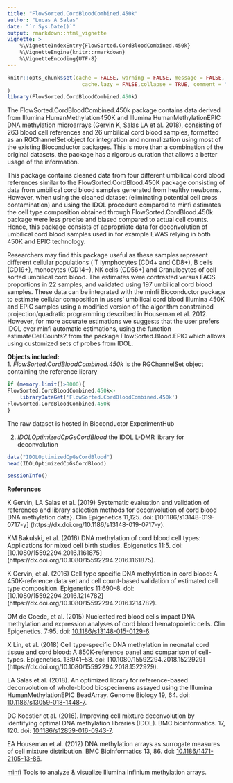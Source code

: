 ```yaml
---
title: "FlowSorted.CordBloodCombined.450k"
author: "Lucas A Salas"
date: "`r Sys.Date()`"
output: rmarkdown::html_vignette
vignette: >
    %\VignetteIndexEntry{FlowSorted.CordBloodCombined.450k}
    %\VignetteEngine{knitr::rmarkdown}
    %\VignetteEncoding{UTF-8}
---
```


```r
knitr::opts_chunk$set(cache = FALSE, warning = FALSE, message = FALSE, 
                        cache.lazy = FALSE,collapse = TRUE, comment = "#>"
)
library(FlowSorted.CordBloodCombined.450k)
```

The FlowSorted.CordBloodCombined.450k package contains data derived from 
Illumina HumanMethylation450K and Illumina HumanMethylationEPIC DNA methylation 
microarrays (Gervin K, Salas LA et al. 2018), consisting of 263 blood cell 
references and 26 umbilical cord blood samples, formatted as an RGChannelSet 
object for integration and normalization using most of the existing Bioconductor
packages. This is more than a combination of the original datasets, the package
has a rigorous curation that allows a better usage of the information.

This package contains cleaned data from four different umbilical cord blood 
references similar to the FlowSorted.CordBlood.450K package consisting of data 
from umbilical cord blood samples generated from healthy newborns. However, 
when using the cleaned dataset (eliminating potential cell cross contamination) 
and using the IDOL procedure compared to minfi estimates the cell type 
composition obtained through FlowSorted.CordBlood.450k package were less precise
and biased compared to actual cell counts. Hence, this package consists of 
appropriate data for deconvolution of umbilical cord blood samples used in for 
example EWAS relying in both 450K and EPIC technology.

Researchers may find this package useful as these samples represent different 
cellular populations ( T lymphocytes (CD4+ and CD8+), B cells (CD19+), monocytes
(CD14+), NK cells (CD56+) and Granulocytes of cell sorted umbilical cord blood. 
The estimates were contrasted versus FACS proportions in 22 samples, and 
validated using 197 umbilical cord blood samples. These data can be integrated 
with the minfi Bioconductor package to estimate cellular composition in users' 
umbilical cord blood Illumina 450K and EPIC samples using a modified version of 
the algorithm constrained projection/quadratic programming described in Houseman
et al. 2012. However, for more accurate estimations we suggests that the user 
prefers IDOL over minfi automatic estimations, using the function
estimateCellCounts2 from the package FlowSorted.Blood.EPIC which allows using 
customized sets of probes from IDOL.

**Objects included:**  
1. *FlowSorted.CordBloodCombined.450k* is the RGChannelSet object containing 
the reference library

```r
if (memory.limit()>8000){
FlowSorted.CordBloodCombined.450k<-
    libraryDataGet('FlowSorted.CordBloodCombined.450k')
FlowSorted.CordBloodCombined.450k
}
```
The raw dataset is hosted in Bioconductor ExperimentHub   

2. *IDOLOptimizedCpGsCordBlood* the IDOL L-DMR library for deconvolution  
```r
data("IDOLOptimizedCpGsCordBlood") 
head(IDOLOptimizedCpGsCordBlood)  
```  

```r
sessionInfo()
```


**References**

K Gervin, LA Salas et al. (2019) Systematic evaluation and validation of 
references and library selection methods for deconvolution of cord blood DNA 
methylation data}. Clin Epigenetics 11,125. doi: [10.1186/s13148-019-0717-y]
(https://dx.doi.org/10.1186/s13148-019-0717-y).

KM Bakulski, et al. (2016) DNA methylation of cord blood cell types: 
Applications for mixed cell birth studies. Epigenetics 11:5. doi: 
[10.1080/15592294.2016.1161875]
(https://dx.doi.org/10.1080/15592294.2016.1161875).

K Gervin, et al. (2016) Cell type specific DNA methylation in cord blood: A 
450K-reference data set and cell count-based validation of estimated cell type 
composition. Epigenetics 11:690–8. doi: 
[10.1080/15592294.2016.1214782]
(https://dx.doi.org/10.1080/15592294.2016.1214782). 

OM de Goede, et al. (2015) Nucleated red blood cells impact DNA methylation and
expression analyses of cord blood hematopoietic cells. Clin Epigenetics. 7:95. 
doi: [10.1186/s13148-015-0129-6](https://dx.doi.org/10.1186/s13148-015-0129-6). 

X Lin, et al. (2018) Cell type-specific DNA methylation in neonatal cord tissue
and cord blood: A 850K-reference panel and comparison of cell-types. 
Epigenetics. 13:941–58. doi: 
[10.1080/15592294.2018.1522929]
(https://dx.doi.org/10.1080/15592294.2018.1522929).

LA Salas et al. (2018). An optimized library for reference-based deconvolution 
of whole-blood biospecimens assayed using the Illumina HumanMethylationEPIC
BeadArray. Genome Biology 19, 64. doi:
[10.1186/s13059-018-1448-7](https://dx.doi.org/10.1186/s13059-018-1448-7).  

DC Koestler et al. (2016). Improving cell mixture deconvolution by
identifying optimal DNA methylation libraries (IDOL). BMC bioinformatics.
17, 120. doi:
[10.1186/s12859-016-0943-7](https://dx.doi.org/10.1186/s12859-016-0943-7).  

EA Houseman et al. (2012) DNA methylation arrays as surrogate
measures of cell mixture distribution. BMC Bioinformatics 13, 86.
doi: [10.1186/1471-2105-13-86](https://dx.doi.org/10.1186/1471-2105-13-86).  

[minfi](http://bioconductor.org/packages/release/bioc/html/minfi.html)
Tools to analyze & visualize Illumina Infinium methylation arrays.